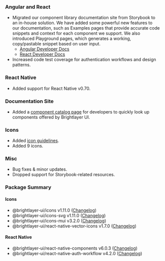 ### Angular and React

-   Migrated our component library documentation site from Storybook to an in-house solution. We have added some powerful new features to our documentation, such as Examples pages that provide accurate code snippets and context for each component we support. We also introduced Playground pages, which generates a working, copy/pastable snippet based on user input.
    -   [Angular Developer Docs](https://brightlayer-ui-components.github.io/angular)
    -   [React Developer Docs](https://brightlayer-ui-components.github.io/react)
-   Increased code test coverage for authentication workflows and design patterns.

### React Native

-   Added support for React Native v0.70.

### Documentation Site

-   Added a [component catalog page](/development/components) for developers to quickly look up components offered by Brightlayer UI.

### Icons

-   Added [icon guidelines](/style/icon-guidelines).
-   Added 9 icons.

### Misc

-   Bug fixes & minor updates.
-   Dropped support for Storybook-related resources.

### Package Summary

#### Icons

-   @brightlayer-ui/icons v1.11.0 ([Changelog](https://github.com/brightlayer-ui/icons/blob/master/CHANGELOG.md))
-   @brightlayer-ui/icons-svg v1.11.0 ([Changelog](https://github.com/brightlayer-ui/icons/blob/master/CHANGELOG.md))
-   @brightlayer-ui/icons-mui v3.2.0 ([Changelog](https://github.com/brightlayer-ui/icons/blob/master/mui/CHANGELOG.md))
-   @brightlayer-ui/react-native-vector-icons v1.7.0 ([Changelog](https://github.com/brightlayer-ui/icons/blob/master/rn-vector/CHANGELOG.md))

#### React Native

-   @brightlayer-ui/react-native-components v6.0.3 ([Changelog](https://github.com/brightlayer-ui/react-native-component-library/blob/master/CHANGELOG.md))
-   @brightlayer-ui/react-native-auth-workflow v4.2.0 ([Changelog](https://github.com/brightlayer-ui/react-native-workflows/blob/master/login-workflow/CHANGELOG.md))
